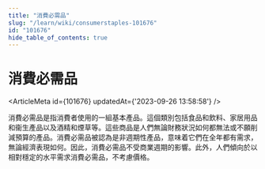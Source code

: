```yaml
---
title: "消費必需品"
slug: "/learn/wiki/consumerstaples-101676"
id: "101676"
hide_table_of_contents: true
---
```



# 消費必需品

<ArticleMeta id={101676} updatedAt={'2023-09-26 13:58:58'} />
<div className='border-solid border-b border-t-0 my-4 border-[var(--ifm-color-gray-300)]' />

消費必需品是指消費者使用的一組基本產品。這個類別包括食品和飲料、家居用品和衞生產品以及酒精和煙草等。這些商品是人們無論財務狀況如何都無法或不願削減預算的產品。消費必需品被認為是非週期性產品，意味着它們在全年都有需求，無論經濟表現如何。因此，消費必需品不受商業週期的影響。此外，人們傾向於以相對穩定的水平需求消費必需品，不考慮價格。
